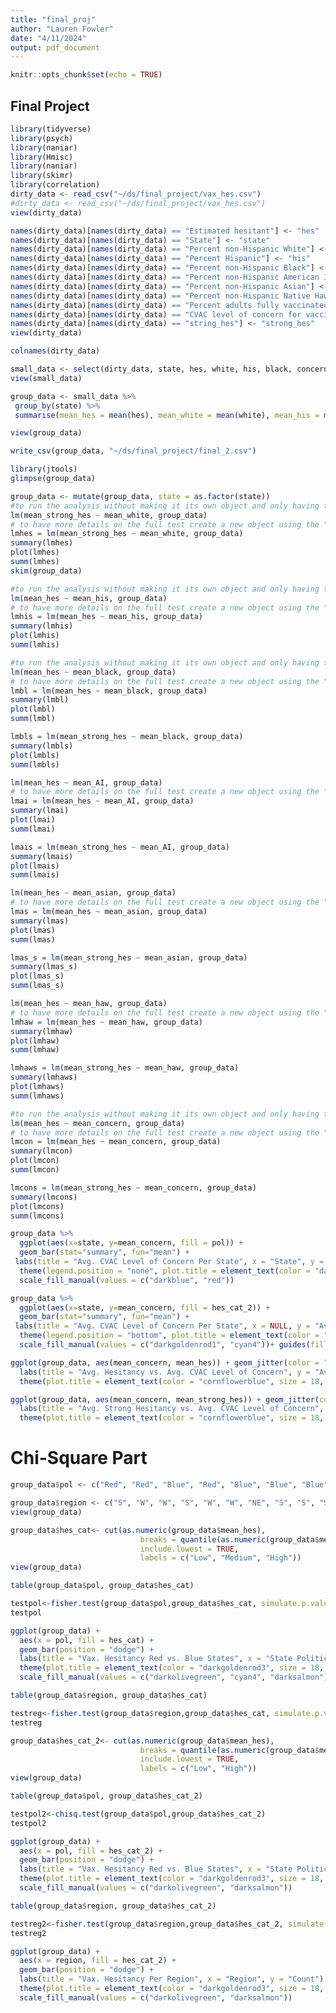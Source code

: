 ```yaml
---
title: "final_proj"
author: "Lauren Fowler"
date: "4/11/2024"
output: pdf_document
---
```


```r
knitr::opts_chunk$set(echo = TRUE)
```

## Final Project

```r
library(tidyverse)
library(psych)
library(naniar)
library(Hmisc)
library(naniar)
library(skimr)
library(correlation)
dirty_data <- read_csv("~/ds/final_project/vax_hes.csv")
#dirty_data <- read_csv("~/ds/final_project/vax_hes.csv")
view(dirty_data)
```

```r
names(dirty_data)[names(dirty_data) == "Estimated hesitant"] <- "hes"
names(dirty_data)[names(dirty_data) == "State"] <- "state"
names(dirty_data)[names(dirty_data) == "Percent non-Hispanic White"] <- "white" 
names(dirty_data)[names(dirty_data) == "Percent Hispanic"] <- "his" 
names(dirty_data)[names(dirty_data) == "Percent non-Hispanic Black"] <- "black" 
names(dirty_data)[names(dirty_data) == "Percent non-Hispanic American Indian/Alaska Native"] <- "AI" 
names(dirty_data)[names(dirty_data) == "Percent non-Hispanic Asian"] <- "asian" 
names(dirty_data)[names(dirty_data) == "Percent non-Hispanic Native Hawaiian/Pacific Islander"] <- "haw" 
names(dirty_data)[names(dirty_data) == "Percent adults fully vaccinated against COVID-19 (as of 6/10/21)"] <- "full_vac" 
names(dirty_data)[names(dirty_data) == "CVAC level of concern for vaccination rollout"] <- "concern" 
names(dirty_data)[names(dirty_data) == "string_hes"] <- "strong_hes" 
view(dirty_data)

```

```r
colnames(dirty_data)

small_data <- select(dirty_data, state, hes, white, his, black, concern, AI, asian, haw, full_vac)
view(small_data)
```

```r

group_data <- small_data %>%
 group_by(state) %>%
 summarise(mean_hes = mean(hes), mean_white = mean(white), mean_his = mean(his), mean_black = mean(black), mean_concern = mean(concern), mean_AI = mean(AI), mean_asian = mean(asian), mean_haw = mean(haw), mean_full_vac = mean(full_vac))

view(group_data)
```

```r
write_csv(group_data, "~/ds/final_project/final_2.csv")
```

```r
library(jtools)
glimpse(group_data)

group_data <- mutate(group_data, state = as.factor(state))
#to run the analysis without making it its own object and only having the beta coefficients 
lm(mean_strong_hes ~ mean_white, group_data)
# to have more details on the full test create a new object using the "=" symbol
lmhes = lm(mean_strong_hes ~ mean_white, group_data)
summary(lmhes)
plot(lmhes)
summ(lmhes)
skim(group_data)
```

```r
#to run the analysis without making it its own object and only having the beta coefficients 
lm(mean_hes ~ mean_his, group_data)
# to have more details on the full test create a new object using the "=" symbol
lmhis = lm(mean_hes ~ mean_his, group_data)
summary(lmhis)
plot(lmhis)
summ(lmhis)
```

```r
#to run the analysis without making it its own object and only having the beta coefficients 
lm(mean_hes ~ mean_black, group_data)
# to have more details on the full test create a new object using the "=" symbol
lmbl = lm(mean_hes ~ mean_black, group_data)
summary(lmbl)
plot(lmbl)
summ(lmbl)

lmbls = lm(mean_strong_hes ~ mean_black, group_data)
summary(lmbls)
plot(lmbls)
summ(lmbls)
```

```r
lm(mean_hes ~ mean_AI, group_data)
# to have more details on the full test create a new object using the "=" symbol
lmai = lm(mean_hes ~ mean_AI, group_data)
summary(lmai)
plot(lmai)
summ(lmai)

lmais = lm(mean_strong_hes ~ mean_AI, group_data)
summary(lmais)
plot(lmais)
summ(lmais)
```

```r
lm(mean_hes ~ mean_asian, group_data)
# to have more details on the full test create a new object using the "=" symbol
lmas = lm(mean_hes ~ mean_asian, group_data)
summary(lmas)
plot(lmas)
summ(lmas)

lmas_s = lm(mean_strong_hes ~ mean_asian, group_data)
summary(lmas_s)
plot(lmas_s)
summ(lmas_s)
```

```r
lm(mean_hes ~ mean_haw, group_data)
# to have more details on the full test create a new object using the "=" symbol
lmhaw = lm(mean_hes ~ mean_haw, group_data)
summary(lmhaw)
plot(lmhaw)
summ(lmhaw)

lmhaws = lm(mean_strong_hes ~ mean_haw, group_data)
summary(lmhaws)
plot(lmhaws)
summ(lmhaws)
```

```r
#to run the analysis without making it its own object and only having the beta coefficients 
lm(mean_hes ~ mean_concern, group_data)
# to have more details on the full test create a new object using the "=" symbol
lmcon = lm(mean_hes ~ mean_concern, group_data)
summary(lmcon)
plot(lmcon)
summ(lmcon)

lmcons = lm(mean_strong_hes ~ mean_concern, group_data)
summary(lmcons)
plot(lmcons)
summ(lmcons)
```

```r
group_data %>%
  ggplot(aes(x=state, y=mean_concern, fill = pol)) + 
  geom_bar(stat="summary", fun="mean") +
 labs(title = "Avg. CVAC Level of Concern Per State", x = "State", y = "Avg. CVAC Level of Concern") +
  theme(legend.position = "none", plot.title = element_text(color = "darkred", size = 18, face = "bold"), axis.text.x = element_text(angle=90, vjust=1, hjust=1, size = 10)) +
  scale_fill_manual(values = c("darkblue", "red"))
```

```r
group_data %>%
  ggplot(aes(x=state, y=mean_concern, fill = hes_cat_2)) + 
  geom_bar(stat="summary", fun="mean") +
 labs(title = "Avg. CVAC Level of Concern Per State", x = NULL, y = "Avg. CVAC Level of Concern") +
  theme(legend.position = "bottom", plot.title = element_text(color = "coral2", size = 18, face = "bold"), axis.text.x = element_text(angle=90, vjust=1, hjust=1, size = 10)) +
  scale_fill_manual(values = c("darkgoldenrod1", "cyan4"))+ guides(fill=guide_legend(title="Hesitancy Cat."))
```

```r
ggplot(group_data, aes(mean_concern, mean_hes)) + geom_jitter(color = "darkseagreen") + geom_smooth(method="lm", formula = y ~ x,se=FALSE, col="coral1") +
  labs(title = "Avg. Hesitancy vs. Avg. CVAC Level of Concern", y = "Avg. Hesitancy", x = "Avg. Concern") +
  theme(plot.title = element_text(color = "cornflowerblue", size = 18, face = "bold")) 
```

```r
ggplot(group_data, aes(mean_concern, mean_strong_hes)) + geom_jitter(color = "darkseagreen") + geom_smooth(method="lm", formula = y ~ x,se=FALSE, col="coral1") +
  labs(title = "Avg. Strong Hesitancy vs. Avg. CVAC Level of Concern", y = "Avg. Hesitancy", x = "Avg. Concern") +
  theme(plot.title = element_text(color = "cornflowerblue", size = 18, face = "bold")) 
```

# Chi-Square Part

```r
group_data$pol <- c("Red", "Red", "Blue", "Red", "Blue", "Blue", "Blue", "Blue", "Blue", "Red", "Blue", "Blue", "Red", "Blue", "Red", "Red", "Red", "Red", "Red", "Blue", "Blue", "Blue", "Blue", "Blue", "Red", "Red", "Red", "Red", "Blue", "Blue", "Blue", "Blue", "Blue", "Red", "Red", "Red", "Red", "Blue", "Blue", "Blue", "Red", "Red", "Red", "Red", "Red", "Blue", "Blue", "Blue", "Red", "Blue", "Red")

group_data$region <- c("S", "W", "W", "S", "W", "W", "NE", "S", "S", "S", "S", "W", "W", "MW", "MW", "MW", "MW", "S", "S", "NE", "S", "NE", "MW", "MW", "S", "MW", "W", "MW", "W", "NE", "NE", "W", "NE", "S", "MW", "MW", "S", "W", "NE", "NE", "S", "MW", "S", "S", "W", "NE", "S", "W", "S", "MW", "W")
view(group_data)
```

```r
group_data$hes_cat<- cut(as.numeric(group_data$mean_hes),
                             breaks = quantile(as.numeric(group_data$mean_hes), probs = c(0, 1/3, 2/3, 1), na.rm = TRUE),
                             include.lowest = TRUE,
                             labels = c("Low", "Medium", "High"))
view(group_data)
```

```r
table(group_data$pol, group_data$hes_cat)

testpol<-fisher.test(group_data$pol,group_data$hes_cat, simulate.p.value = TRUE)
testpol
```

```r
ggplot(group_data) +
  aes(x = pol, fill = hes_cat) +
  geom_bar(position = "dodge") +
  labs(title = "Vax. Hesitancy Red vs. Blue States", x = "State Political Color", y = "Count") +
  theme(plot.title = element_text(color = "darkgoldenrod3", size = 18, face = "bold"))+ guides(fill=guide_legend(title="Hes. Cat."))+ 
  scale_fill_manual(values = c("darkolivegreen", "cyan4", "darksalmon"))

```

```r
table(group_data$region, group_data$hes_cat)

testreg<-fisher.test(group_data$region,group_data$hes_cat, simulate.p.value = TRUE)
testreg
```

```r
group_data$hes_cat_2<- cut(as.numeric(group_data$mean_hes),
                             breaks = quantile(as.numeric(group_data$mean_hes), probs = c(0, 1/2, 1), na.rm = TRUE),
                             include.lowest = TRUE,
                             labels = c("Low", "High"))
view(group_data)
```

```r
table(group_data$pol, group_data$hes_cat_2)

testpol2<-chisq.test(group_data$pol,group_data$hes_cat_2)
testpol2
```

```r
ggplot(group_data) +
  aes(x = pol, fill = hes_cat_2) +
  geom_bar(position = "dodge") +
  labs(title = "Vax. Hesitancy Red vs. Blue States", x = "State Political Color", y = "Count") +
  theme(plot.title = element_text(color = "darkgoldenrod3", size = 18, face = "bold"))+ guides(fill=guide_legend(title="Hes. Cat."))+ 
  scale_fill_manual(values = c("darkolivegreen", "darksalmon"))
```

```r
table(group_data$region, group_data$hes_cat_2)

testreg2<-fisher.test(group_data$region,group_data$hes_cat_2, simulate.p.value = TRUE)
testreg2
```

```r
ggplot(group_data) +
  aes(x = region, fill = hes_cat_2) +
  geom_bar(position = "dodge") +
  labs(title = "Vax. Hesitancy Per Region", x = "Region", y = "Count") +
  theme(plot.title = element_text(color = "darkgoldenrod3", size = 18, face = "bold"))+ guides(fill=guide_legend(title="Hes. Cat."))+ 
  scale_fill_manual(values = c("darkolivegreen", "darksalmon"))
```
